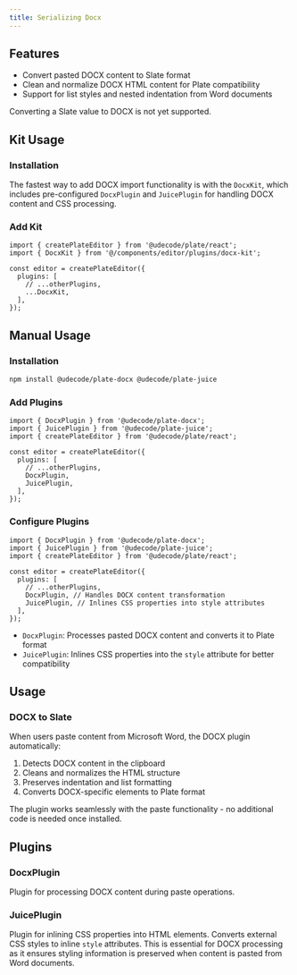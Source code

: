 ```yaml
---
title: Serializing Docx
---
```


<ComponentPreview name="docx-demo" />

<PackageInfo>

## Features

- Convert pasted DOCX content to Slate format
- Clean and normalize DOCX HTML content for Plate compatibility
- Support for list styles and nested indentation from Word documents

<Callout className="my-4" type="note">
  Converting a Slate value to DOCX is not yet supported.
</Callout>

</PackageInfo>

## Kit Usage

<Steps>

### Installation

The fastest way to add DOCX import functionality is with the `DocxKit`, which includes pre-configured `DocxPlugin` and `JuicePlugin` for handling DOCX content and CSS processing.

<ComponentSource name="docx-kit" />

### Add Kit

```tsx
import { createPlateEditor } from '@udecode/plate/react';
import { DocxKit } from '@/components/editor/plugins/docx-kit';

const editor = createPlateEditor({
  plugins: [
    // ...otherPlugins,
    ...DocxKit,
  ],
});
```

</Steps>

## Manual Usage

<Steps>

### Installation

```bash
npm install @udecode/plate-docx @udecode/plate-juice
```

### Add Plugins

```tsx
import { DocxPlugin } from '@udecode/plate-docx';
import { JuicePlugin } from '@udecode/plate-juice';
import { createPlateEditor } from '@udecode/plate/react';

const editor = createPlateEditor({
  plugins: [
    // ...otherPlugins,
    DocxPlugin,
    JuicePlugin,
  ],
});
```

### Configure Plugins

```tsx
import { DocxPlugin } from '@udecode/plate-docx';
import { JuicePlugin } from '@udecode/plate-juice';
import { createPlateEditor } from '@udecode/plate/react';

const editor = createPlateEditor({
  plugins: [
    // ...otherPlugins,
    DocxPlugin, // Handles DOCX content transformation
    JuicePlugin, // Inlines CSS properties into style attributes
  ],
});
```

- `DocxPlugin`: Processes pasted DOCX content and converts it to Plate format
- `JuicePlugin`: Inlines CSS properties into the `style` attribute for better compatibility

</Steps>

## Usage

### DOCX to Slate

When users paste content from Microsoft Word, the DOCX plugin automatically:

1. Detects DOCX content in the clipboard
2. Cleans and normalizes the HTML structure
3. Preserves indentation and list formatting
4. Converts DOCX-specific elements to Plate format

The plugin works seamlessly with the paste functionality - no additional code is needed once installed.

## Plugins

### DocxPlugin

Plugin for processing DOCX content during paste operations.

### JuicePlugin

Plugin for inlining CSS properties into HTML elements. Converts external CSS styles to inline `style` attributes. This is essential for DOCX processing as it ensures styling information is preserved when content is pasted from Word documents.
